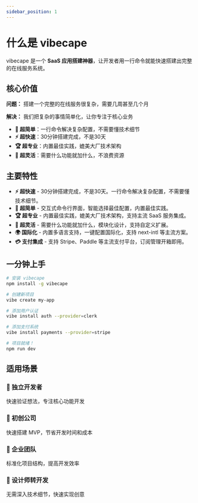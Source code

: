 ```yaml
---
sidebar_position: 1
---
```


# 什么是 vibecape

vibecape 是一个 **SaaS 应用搭建神器**，让开发者用一行命令就能快速搭建出完整的在线服务系统。

## 核心价值

**问题：** 搭建一个完整的在线服务很复杂，需要几周甚至几个月

**解决：** 我们把复杂的事情简单化，让你专注于核心业务

- **🎯 超简单**：一行命令解决复杂配置，不需要懂技术细节
- **⚡ 超快速**：30分钟搭建完成，不是30天
- **🏆 超专业**：内置最佳实践，媲美大厂技术架构
- **🔧 超灵活**：需要什么功能就加什么，不浪费资源

## 主要特性

- **⚡ 超快速** - 30分钟搭建完成，不是30天。一行命令解决复杂配置，不需要懂技术细节。
- **🎯 超简单** - 交互式命令行界面，智能选择最佳配置，内置最佳实践。
- **🏆 超专业** - 内置最佳实践，媲美大厂技术架构，支持主流 SaaS 服务集成。
- **🔧 超灵活** - 需要什么功能就加什么，模块化设计，支持自定义扩展。
- **🌍 国际化** - 内置多语言支持，一键配置国际化，支持 next-intl 等主流方案。
- **💳 支付集成** - 支持 Stripe、Paddle 等主流支付平台，订阅管理开箱即用。

## 一分钟上手

```bash
# 安装 vibecape
npm install -g vibecape

# 创建新项目
vibe create my-app

# 添加用户认证
vibe install auth --provider=clerk

# 添加支付系统
vibe install payments --provider=stripe

# 项目就绪！
npm run dev
```

## 适用场景

### 🚀 独立开发者
快速验证想法，专注核心功能开发

### 💼 初创公司
快速搭建 MVP，节省开发时间和成本

### 🏢 企业团队
标准化项目结构，提高开发效率

### 🎨 设计师转开发
无需深入技术细节，快速实现创意 